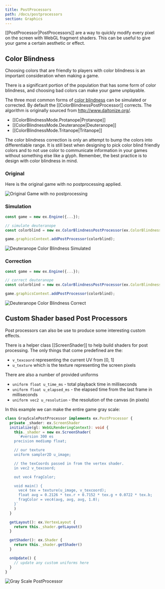 ```yaml
---
title: PostProcessors
path: /docs/postprocessors
section: Graphics
---
```


[[PostProcessor|PostProcessors]] are a way to quickly modify every pixel on the screen with WebGL fragment shaders. This can be useful to give your game a certain aesthetic or effect.

## Color Blindness

Choosing colors that are friendly to players with color blindness is an important consideration when making a game.

There is a significant portion of the population that has some form of color blindness,
and choosing bad colors can make your game unplayable.

The three most common forms of [color blindness](https://en.wikipedia.org/wiki/Color_blindness) can be simulated or corrected. By default the [[ColorBlindnessPostProcessor]] corrects. The algorithm is originally sourced from http://www.daltonize.org/.

- [[ColorBlindnessMode.Protanope|Protanope]]
- [[ColorBlindnessMode.Deuteranope|Deuteranope]]
- [[ColorBlindnessMode.Tritanope|Tritanope]]

<Note>

The color blindness correction is only an attempt to bump the colors into differentiable range. It is still best when designing to pick color blind friendly colors and to not use color to communicate information in your games without something else like a glyph. Remember, the best practice is to design with color blindness in mind.

</Note>

### Original

Here is the original game with no postprocessing applied.

![Original Game with no postprocessing](postprocessors/original.png)

### Simulation

```typescript
const game = new ex.Engine({...});

// simulate deuteranope
const colorblind = new ex.ColorBlindnessPostProcessor(ex.ColorBlindnessMode.Deuteranope, true);

game.graphicsContext.addPostProcessor(colorblind);

```

![Deuteranope Color Blindness Simulated](postprocessors/simulate.png)

### Correction

```typescript
const game = new ex.Engine({...});

// correct deuteranope
const colorblind = new ex.ColorBlindnessPostProcessor(ex.ColorBlindnessMode.Deuteranope);

game.graphicsContext.addPostProcessor(colorblind);

```

![Deuteranope Color Blindness Correct](postprocessors/correct.png)

## Custom Shader based Post Processors

Post processors can also be use to produce some interesting custom effects.

There is a helper class [[ScreenShader]] to help build shaders for post processing. The only things that come predefined are the:

- `v_texcoord` representing the current UV from [0, 1]
- `u_texture` which is the texture representing the screen pixels

There are also a number of provided uniforms

- `uniform float u_time_ms` - total playback time in milliseconds
- `uniform float u_elapsed_ms` - the elapsed time from the last frame in milliseconds
- `uniform vec2 u_resolution` - the resolution of the canvas (in pixels)

In this example we can make the entire game gray scale:

```typescript
class GrayScalePostProcessor implements ex.PostProcessor {
  private _shader: ex.ScreenShader
  initialize(gl: WebGLRenderingContext): void {
    this._shader = new ex.ScreenShader(
      `#version 300 es
    precision mediump float;

    // our texture
    uniform sampler2D u_image;

    // the texCoords passed in from the vertex shader.
    in vec2 v_texcoord;

    out vec4 fragColor;

    void main() {
      vec4 tex = texture(u_image, v_texcoord);
      float avg = 0.2126 * tex.r + 0.7152 * tex.g + 0.0722 * tex.b;
      fragColor = vec4(avg, avg, avg, 1.0);
    }`
    )
  }

  getLayout(): ex.VertexLayout {
    return this._shader.getLayout()
  }

  getShader(): ex.Shader {
    return this._shader.getShader()
  }

  onUpdate() {
    // update any custom uniforms here
  }
}
```

![Gray Scale PostProcessor](postprocessors/grayscale.png)
